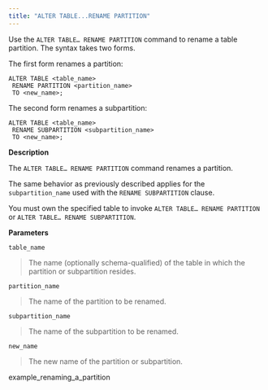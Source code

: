 ```yaml
---
title: "ALTER TABLE...RENAME PARTITION"
---
```


<div id="alter_table_rename_partition" class="registered_link"></div>


Use the `ALTER TABLE… RENAME PARTITION` command to rename a table partition. The syntax takes two forms.

The first form renames a partition:

``` text
ALTER TABLE <table_name>
 RENAME PARTITION <partition_name>
 TO <new_name>;
```

The second form renames a subpartition:

``` text
ALTER TABLE <table_name>
 RENAME SUBPARTITION <subpartition_name>
 TO <new_name>;
```

**Description**

The `ALTER TABLE… RENAME PARTITION` command renames a partition.

The same behavior as previously described applies for the `subpartition_name` used with the `RENAME SUBPARTITION` clause.

You must own the specified table to invoke `ALTER TABLE… RENAME PARTITION` or `ALTER TABLE… RENAME SUBPARTITION`.

**Parameters**

`table_name`

> The name (optionally schema-qualified) of the table in which the partition or subpartition resides.

`partition_name`

> The name of the partition to be renamed.

`subpartition_name`

> The name of the subpartition to be renamed.

`new_name`

> The new name of the partition or subpartition.

<div class="toctree" data-maxdepth="3">

example_renaming_a_partition

</div>

